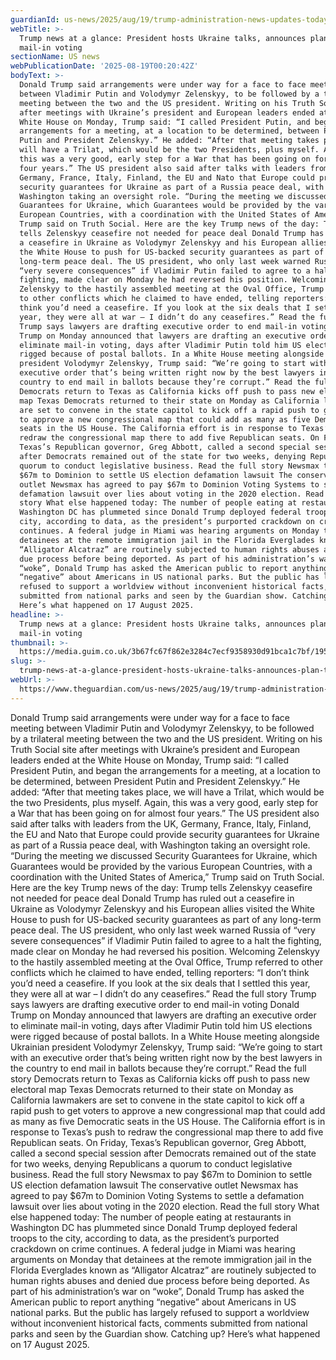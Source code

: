 ```yaml
---
guardianId: us-news/2025/aug/19/trump-administration-news-updates-today
webTitle: >-
  Trump news at a glance: President hosts Ukraine talks, announces plan to end
  mail-in voting
sectionName: US news
webPublicationDate: '2025-08-19T00:20:42Z'
bodyText: >-
  Donald Trump said arrangements were under way for a face to face meeting
  between Vladimir Putin and Volodymyr Zelenskyy, to be followed by a trilateral
  meeting between the two and the US president. Writing on his Truth Social site
  after meetings with Ukraine’s president and European leaders ended at the
  White House on Monday, Trump said: “I called President Putin, and began the
  arrangements for a meeting, at a location to be determined, between President
  Putin and President Zelenskyy.” He added: “After that meeting takes place, we
  will have a Trilat, which would be the two Presidents, plus myself. Again,
  this was a very good, early step for a War that has been going on for almost
  four years.” The US president also said after talks with leaders from the UK,
  Germany, France, Italy, Finland, the EU and Nato that Europe could provide
  security guarantees for Ukraine as part of a Russia peace deal, with
  Washington taking an oversight role. “During the meeting we discussed Security
  Guarantees for Ukraine, which Guarantees would be provided by the various
  European Countries, with a coordination with the United States of America,”
  Trump said on Truth Social. Here are the key Trump news of the day: Trump
  tells Zelenskyy ceasefire not needed for peace deal Donald Trump has ruled out
  a ceasefire in Ukraine as Volodymyr Zelenskyy and his European allies visited
  the White House to push for US-backed security guarantees as part of any
  long-term peace deal. The US president, who only last week warned Russia of
  “very severe consequences” if Vladimir Putin failed to agree to a halt the
  fighting, made clear on Monday he had reversed his position. Welcoming
  Zelenskyy to the hastily assembled meeting at the Oval Office, Trump referred
  to other conflicts which he claimed to have ended, telling reporters: “I don’t
  think you’d need a ceasefire. If you look at the six deals that I settled this
  year, they were all at war – I didn’t do any ceasefires.” Read the full story
  Trump says lawyers are drafting executive order to end mail-in voting Donald
  Trump on Monday announced that lawyers are drafting an executive order to
  eliminate mail-in voting, days after Vladimir Putin told him US elections were
  rigged because of postal ballots. In a White House meeting alongside Ukrainian
  president Volodymyr Zelenskyy, Trump said: “We’re going to start with an
  executive order that’s being written right now by the best lawyers in the
  country to end mail in ballots because they’re corrupt.” Read the full story
  Democrats return to Texas as California kicks off push to pass new electoral
  map Texas Democrats returned to their state on Monday as California lawmakers
  are set to convene in the state capitol to kick off a rapid push to get voters
  to approve a new congressional map that could add as many as five Democratic
  seats in the US House. The California effort is in response to Texas’s push to
  redraw the congressional map there to add five Republican seats. On Friday,
  Texas’s Republican governor, Greg Abbott, called a second special session
  after Democrats remained out of the state for two weeks, denying Republicans a
  quorum to conduct legislative business. Read the full story Newsmax to pay
  $67m to Dominion to settle US election defamation lawsuit The conservative
  outlet Newsmax has agreed to pay $67m to Dominion Voting Systems to settle a
  defamation lawsuit over lies about voting in the 2020 election. Read the full
  story What else happened today: The number of people eating at restaurants in
  Washington DC has plummeted since Donald Trump deployed federal troops to the
  city, according to data, as the president’s purported crackdown on crime
  continues. A federal judge in Miami was hearing arguments on Monday that
  detainees at the remote immigration jail in the Florida Everglades known as
  “Alligator Alcatraz” are routinely subjected to human rights abuses and denied
  due process before being deported. As part of his administration’s war on
  “woke”, Donald Trump has asked the American public to report anything
  “negative” about Americans in US national parks. But the public has largely
  refused to support a worldview without inconvenient historical facts, comments
  submitted from national parks and seen by the Guardian show. Catching up?
  Here’s what happened on 17 August 2025.
headline: >-
  Trump news at a glance: President hosts Ukraine talks, announces plan to end
  mail-in voting
thumbnail: >-
  https://media.guim.co.uk/3b67fc67f862e3284c7ecf9358930d91bca1c7bf/195_0_2001_1601/500.jpg
slug: >-
  trump-news-at-a-glance-president-hosts-ukraine-talks-announces-plan-to-end-mail-in-voting
webUrl: >-
  https://www.theguardian.com/us-news/2025/aug/19/trump-administration-news-updates-today
---
```

Donald Trump said arrangements were under way for a face to face meeting between Vladimir Putin and Volodymyr Zelenskyy, to be followed by a trilateral meeting between the two and the US president. Writing on his Truth Social site after meetings with Ukraine’s president and European leaders ended at the White House on Monday, Trump said: “I called President Putin, and began the arrangements for a meeting, at a location to be determined, between President Putin and President Zelenskyy.” He added: “After that meeting takes place, we will have a Trilat, which would be the two Presidents, plus myself. Again, this was a very good, early step for a War that has been going on for almost four years.” The US president also said after talks with leaders from the UK, Germany, France, Italy, Finland, the EU and Nato that Europe could provide security guarantees for Ukraine as part of a Russia peace deal, with Washington taking an oversight role. “During the meeting we discussed Security Guarantees for Ukraine, which Guarantees would be provided by the various European Countries, with a coordination with the United States of America,” Trump said on Truth Social. Here are the key Trump news of the day: Trump tells Zelenskyy ceasefire not needed for peace deal Donald Trump has ruled out a ceasefire in Ukraine as Volodymyr Zelenskyy and his European allies visited the White House to push for US-backed security guarantees as part of any long-term peace deal. The US president, who only last week warned Russia of “very severe consequences” if Vladimir Putin failed to agree to a halt the fighting, made clear on Monday he had reversed his position. Welcoming Zelenskyy to the hastily assembled meeting at the Oval Office, Trump referred to other conflicts which he claimed to have ended, telling reporters: “I don’t think you’d need a ceasefire. If you look at the six deals that I settled this year, they were all at war – I didn’t do any ceasefires.” Read the full story Trump says lawyers are drafting executive order to end mail-in voting Donald Trump on Monday announced that lawyers are drafting an executive order to eliminate mail-in voting, days after Vladimir Putin told him US elections were rigged because of postal ballots. In a White House meeting alongside Ukrainian president Volodymyr Zelenskyy, Trump said: “We’re going to start with an executive order that’s being written right now by the best lawyers in the country to end mail in ballots because they’re corrupt.” Read the full story Democrats return to Texas as California kicks off push to pass new electoral map Texas Democrats returned to their state on Monday as California lawmakers are set to convene in the state capitol to kick off a rapid push to get voters to approve a new congressional map that could add as many as five Democratic seats in the US House. The California effort is in response to Texas’s push to redraw the congressional map there to add five Republican seats. On Friday, Texas’s Republican governor, Greg Abbott, called a second special session after Democrats remained out of the state for two weeks, denying Republicans a quorum to conduct legislative business. Read the full story Newsmax to pay $67m to Dominion to settle US election defamation lawsuit The conservative outlet Newsmax has agreed to pay $67m to Dominion Voting Systems to settle a defamation lawsuit over lies about voting in the 2020 election. Read the full story What else happened today: The number of people eating at restaurants in Washington DC has plummeted since Donald Trump deployed federal troops to the city, according to data, as the president’s purported crackdown on crime continues. A federal judge in Miami was hearing arguments on Monday that detainees at the remote immigration jail in the Florida Everglades known as “Alligator Alcatraz” are routinely subjected to human rights abuses and denied due process before being deported. As part of his administration’s war on “woke”, Donald Trump has asked the American public to report anything “negative” about Americans in US national parks. But the public has largely refused to support a worldview without inconvenient historical facts, comments submitted from national parks and seen by the Guardian show. Catching up? Here’s what happened on 17 August 2025.

